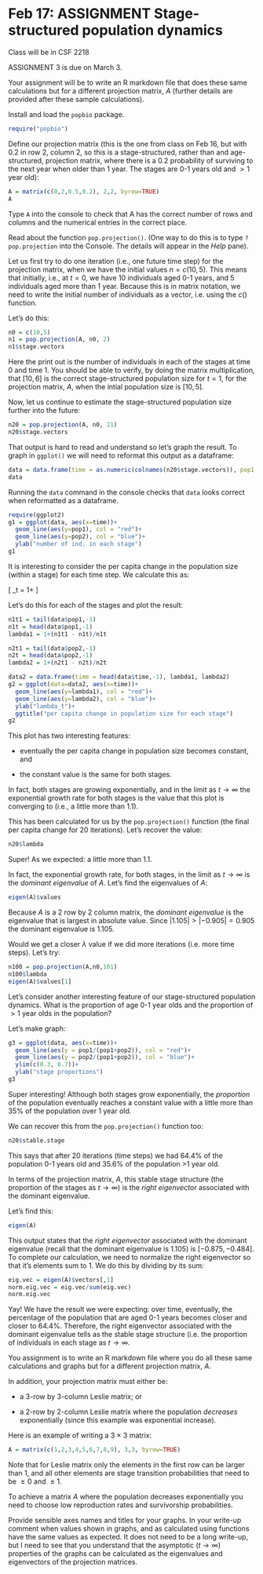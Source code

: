 # Feb 17: **ASSIGNMENT** Stage-structured population dynamics

Class will be in CSF 2218

ASSIGNMENT 3 is due on March 3.

Your assignment will be to write an R markdown file that does these same calculations but for a different projection matrix, $A$ (further details are provided after these sample calculations).

Install and load the `popbio` package.

```r
require("popbio")
```

Define our projection matrix (this is the one from class on Feb 16, but with 0.2 in row 2, column 2, so this is a stage-structured, rather than and age-structured, projection matrix, where there is a 0.2 probability of surviving to the next year when older than 1 year. The stages are 0-1 years old and $>1$ year old):
```r
A = matrix(c(0,2,0.5,0.2), 2,2, byrow=TRUE)
A
```

Type `A` into the console to check that A has the correct number of rows and columns and the numerical entries in the correct place.

Read about the function `pop.projection()`. (One way to do this is to type `?pop.projection` into the Console. The details will appear in the _Help_ pane).

Let us first try to do one iteration (i.e., one future time step) for the projection matrix, when we have the initial values $n = c(10,5)$. This means that initially, i.e., at $t=0$, we have 10 individuals aged 0-1 years, and 5 individuals aged more than 1 year. Because this is in matrix notation, we need to write the initial number of individuals as a vector, i.e. using the $c()$ function.

Let's do this:

```r
n0 = c(10,5)
n1 = pop.projection(A, n0, 2)
n1$stage.vectors
```

Here the print out is the number of individuals in each of the stages at time 0 and time 1. You should be able to verify, by doing the matrix multiplication, that $[10, 6]$ is the correct stage-structured population size for $t=1$, for the projection matrix, $A$, when the intial population size is $[10,5]$.

Now, let us continue to estimate the stage-structured population size further into the future:

```r
n20 = pop.projection(A, n0, 21)
n20$stage.vectors
```
That output is hard to read and understand so let's graph the result. To graph in `ggplot()` we will need to reformat this output as a dataframe:

```r
data = data.frame(time = as.numeric(colnames(n20$stage.vectors)), pop1 = n20$stage.vectors[1,], pop2 = n20$stage.vectors[2,])
data
```

Running the `data` command in the console checks that `data` looks correct when reformatted as a dataframe.

```r
require(ggplot2)
g1 = ggplot(data, aes(x=time))+
  geom_line(aes(y=pop1), col = "red")+
  geom_line(aes(y=pop2), col = "blue")+
  ylab("number of ind. in each stage")
g1
```

It is interesting to consider the per capita change in the population size (within a stage) for each time step. We calculate this as:

\[ \lambda_t = 1+\frac{N_{i,t+1} - N_{i,t}}{N_{i,t}} \qquad \mbox{for $t= \{0, 1, \dots, T-1\}$.} \]

Let's do this for each of the stages and plot the result:

```r
n1t1 = tail(data$pop1,-1)
n1t = head(data$pop1,-1)
lambda1 = 1+(n1t1 - n1t)/n1t

n2t1 = tail(data$pop2,-1)
n2t = head(data$pop2,-1)
lambda2 = 1+(n2t1 - n2t)/n2t

data2 = data.frame(time = head(data$time,-1), lambda1, lambda2)
g2 = ggplot(data=data2, aes(x=time))+
  geom_line(aes(y=lambda1), col = "red")+
  geom_line(aes(y=lambda2), col = "blue")+
  ylab("lambda_t")+
  ggtitle("per capita change in population size for each stage")
g2
```

This plot has two interesting features:

- eventually the per capita change in population size becomes constant, and

- the constant value is the same for both stages.

In fact, both stages are growing exponentially, and in the limit as $t\to \infty$ the exponential growth rate for both stages is the value that this plot is converging to (i.e., a little more than 1.1).

This has been calculated for us by the `pop.projection()` function (the final per capita change for 20 iterations). Let's recover the value:

```r
n20$lambda
```
Super! As we expected: a little more than 1.1.

In fact, the exponential growth rate, for both stages, in the limit as $t \to \infty$ is the _dominant eigenvalue_ of $A$. Let's find the eigenvalues of $A$:

```r
eigen(A)$values
```

Because $A$ is a 2 row by 2 column matrix, the _dominant eigenvalue_ is the eigenvalue that is largest in absolute value. Since $|1.105| > |-0.905| = 0.905$ the dominant eigenvalue is $1.105$.

Would we get a closer $\lambda$ value if we did more iterations (i.e. more time steps). Let's try:

```r
n100 = pop.projection(A,n0,101)
n100$lambda
eigen(A)$values[1]
```

Let's consider another interesting feature of our stage-structured population dynamics. What is the proportion of age 0-1 year olds and the proportion of $>1$ year olds in the population?

Let's make graph:

```r
g3 = ggplot(data, aes(x=time))+
  geom_line(aes(y = pop1/(pop1+pop2)), col = "red")+
  geom_line(aes(y = pop2/(pop1+pop2)), col = "blue")+
  ylim(c(0.3, 0.7))+
  ylab("stage proportions")
g3
```

Super interesting! Although both stages grow exponentially, the _proportion_ of the population eventually reaches a constant value with a little more than 35% of the population over 1 year old.

We can recover this from the `pop.projection()` function too:

```r
n20$stable.stage
```
This says that after 20 iterations (time steps) we had 64.4% of the population 0-1 years old and 35.6% of the population >1 year old.

In terms of the projection matrix, $A$, this stable stage structure (the proportion of the stages as $t \to \infty$) is the _right eigenvector_ associated with the dominant eigenvalue.

Let's find this:

```r
eigen(A)
```

This output states that the _right eigenvector_ associated with the dominant eigenvalue (recall that the dominant eigenvalue is 1.105) is $[-0.875, -0.484]$. To complete our calculation, we need to normalize the right eigenvector so that it's elements sum to 1. We do this by dividing by its sum:

```r
eig.vec = eigen(A)$vectors[,1]
norm.eig.vec = eig.vec/sum(eig.vec)
norm.eig.vec
```

Yay! We have the result we were expecting: over time, eventually, the percentage of the population that are aged 0-1 years becomes closer and closer to 64.4%. Therefore, the right eigenvector associated with the dominant eigenvalue tells as the stable stage structure (i.e. the proportion of individuals in each stage as $t \to \infty$.

\subection{Assignment 3}
You assignment is to write an R markdown file where you do all these same calculations and graphs but for a different projection matrix, $A$.

In addition, your projection matrix must either be:

- a 3-row by 3-column Leslie matrix; or

- a 2-row by 2-column Leslie matrix where the population
_decreases_ exponentially (since this example was exponential increase).

Here is an example of writing a 3 $\times$ 3 matrix:

```r
A = matrix(c(1,2,3,4,5,6,7,8,9), 3,3, byrow=TRUE)
```

Note that for Leslie matrix only the elements in the first row can be larger than 1, and all other elements are stage transition probabilities that need to be $\geq 0$ and $\leq 1$.

To achieve a matrix $A$ where the population decreases exponentially you need to choose low reproduction rates and survivorship probabilities.

Provide sensible axes names and titles for your graphs. In your write-up comment when values shown in graphs, and as calculated using functions have the same values as expected. It does not need to be a long write-up, but I need to see that you understand that the asymptotic ($t\to \infty$) properties of the graphs can be calculated as the eigenvalues and eigenvectors of the projection matrices.